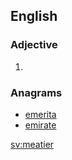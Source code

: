 ==English==

===Adjective===
{{head|en}}

# {{en-comparative of|meaty}}

===Anagrams===
* [[emerita#English|emerita]]
* [[emirate#English|emirate]]

[[sv:meatier]]